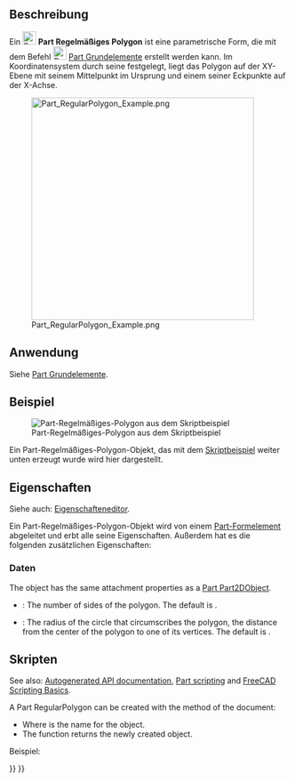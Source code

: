 <languages/>

{{Docnav/de
|[[Part_Line/de|Line]]
|[[Part_Builder/de|Formgenerator]]
|[[Part_Workbench/de|Part]]
|IconL=Part_Line.svg
|IconR=Part_Builder.svg
|IconC=Workbench_Part.svg
}}

{{GuiCommand/de
|Name=Part RegularPolygon
|Name/de=Part Regelmäßiges Polygon
|MenuLocation=Formteil → [[Part_CreatePrimitives/de|Grundkörper erstellen...]] → Regelmäßiges Polygon
|Workbenches=[[Part_Workbench/de|Part]], [[OpenSCAD_Workbench/de|OpenSCAD]]
|Version=0.14
|SeeAlso=[[Part_Primitives/de|Part Grundelemente]]
}}

<span id="Description"></span>
==Beschreibung== 

Ein [[Image:Part_RegularPolygon.svg|24px]] '''Part Regelmäßiges Polygon'''  ist eine parametrische Form, die mit dem Befehl [[Image:Part_Primitives.svg|24px]] [[Part_Primitives/de|Part Grundelemente]] erstellt werden kann. Im Koordinatensystem durch seine {{PropertyData/de|Placement}} festgelegt, liegt das Polygon auf der XY-Ebene mit seinem Mittelpunkt im Ursprung und einem seiner Eckpunkte auf der X-Achse.

[[Image:Part_RegularPolygon_Example.png|400px]]

<span id="Usage"></span>
==Anwendung==

Siehe [[Part_Primitives/de#Anwendung|Part Grundelemente]].

<span id="Example"></span>
==Beispiel==

[[Image:Part_RegularPolygon_Scripting_Example.png|thumb|Part-Regelmäßiges-Polygon aus dem Skriptbeispiel]]

Ein Part-Regelmäßiges-Polygon-Objekt, das mit dem [[#Skripten|Skriptbeispiel]] weiter unten erzeugt wurde wird hier dargestellt.

<span id="Properties"></span>
==Eigenschaften==

Siehe auch: [[Property_editor/de|Eigenschafteneditor]].

Ein Part-Regelmäßiges-Polygon-Objekt wird von einem [[Part_Feature/de|Part-Formelement]] abgeleitet und erbt alle seine Eigenschaften. Außerdem hat es die folgenden zusätzlichen Eigenschaften:

<span id="Data"></span>
===Daten===

{{TitleProperty|Attachment}}

The object has the same attachment properties as a [[Part_Part2DObject#Data|Part Part2DObject]].

{{TitleProperty|Regular Polygon}}

* {{PropertyData|Polygon|IntegerConstraint}}: The number of sides of the polygon. The default is {{Value|6}}.
* {{PropertyData|Circumradius|Length}}: The radius of the circle that circumscribes the polygon, the distance from the center of the polygon to one of its vertices. The default is {{Value|2mm}}.

<span id="Scripting"></span>
==Skripten==

See also: [https://freecad.github.io/SourceDoc/ Autogenerated API documentation], [[Part_scripting|Part scripting]] and [[FreeCAD_Scripting_Basics|FreeCAD Scripting Basics]].

A Part RegularPolygon can be created with the {{Incode|addObject()}} method of the document:

{{Code|code=
poly = FreeCAD.ActiveDocument.addObject("Part::RegularPolygon", "myPolygon")
}}

* Where {{Incode|"myPolygon"}} is the name for the object.
* The function returns the newly created object.

Beispiel:

{{Code|code=
import FreeCAD as App

doc = App.activeDocument()

poly = doc.addObject("Part::RegularPolygon", "myPolygon")
poly.Polygon = 5
poly.Circumradius = 8
poly.Placement = App.Placement(App.Vector(1, 2, 3), App.Rotation(60, 30, 15))

doc.recompute()
}}


{{Docnav/de
|[[Part_Line/de|Line]]
|[[Part_Builder/de|Formgenerator]]
|[[Part_Workbench/de|Part]]
|IconL=Part_Line.svg
|IconR=Part_Builder.svg
|IconC=Workbench_Part.svg
}}

{{Part_Tools_navi{{#translation:}}}}
{{Userdocnavi{{#translation:}}}}